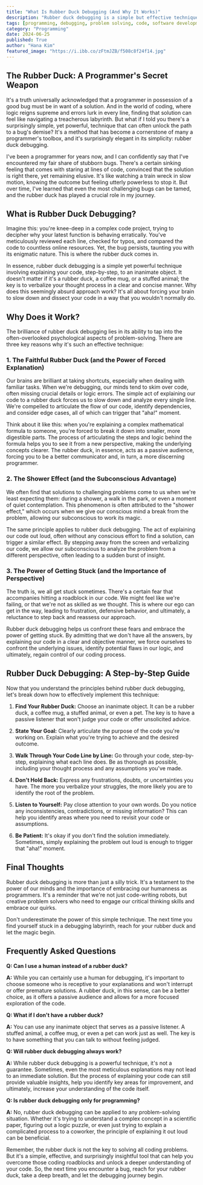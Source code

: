 ```yaml
---
title: "What Is Rubber Duck Debugging (And Why It Works)"
description: "Rubber duck debugging is a simple but effective technique for programmers to solve complex coding issues. By explaining their code out loud, they force themselves to slow down, identify potential flaws, and trigger those 'aha' moments. This blog post explores the psychological benefits of this method, highlighting how it enhances communication, promotes subconscious problem-solving, and helps overcome coding roadblocks."
tags: [programming, debugging, problem solving, code, software development, coding tips, technology, productivity, psychology, communication]
category: "Programming"
date: 2024-06-25
published: True
author: "Hana Kim"
featured_image: "https://i.ibb.co/zFtmJZB/f508c8f24f14.jpg"
---
```


## The Rubber Duck: A Programmer's Secret Weapon 

It's a truth universally acknowledged that a programmer in possession of a good bug must be in want of a solution.  And in the world of coding, where logic reigns supreme and errors lurk in every line, finding that solution can feel like navigating a treacherous labyrinth. But what if I told you there's a surprisingly simple, yet powerful, technique that can often unlock the path to a bug's demise?  It's a method that has become a cornerstone of many a programmer's toolbox, and it's surprisingly elegant in its simplicity: rubber duck debugging.

I've been a programmer for years now, and I can confidently say that I've encountered my fair share of stubborn bugs. There's a certain sinking feeling that comes with staring at lines of code, convinced that the solution is right there, yet remaining elusive. It's like watching a train wreck in slow motion, knowing the outcome but feeling utterly powerless to stop it. But over time, I've learned that even the most challenging bugs can be tamed, and the rubber duck has played a crucial role in my journey. 

## What is Rubber Duck Debugging?

Imagine this: you're knee-deep in a complex code project, trying to decipher why your latest function is behaving erratically. You've meticulously reviewed each line, checked for typos, and compared the code to countless online resources. Yet, the bug persists, taunting you with its enigmatic nature.  This is where the rubber duck comes in.  

In essence, rubber duck debugging is a simple yet powerful technique involving explaining your code, step-by-step, to an inanimate object.  It doesn't matter if it's a rubber duck, a coffee mug, or a stuffed animal; the key is to verbalize your thought process in a clear and concise manner.  Why does this seemingly absurd approach work?  It's all about forcing your brain to slow down and dissect your code in a way that you wouldn't normally do.

## Why Does it Work?

The brilliance of rubber duck debugging lies in its ability to tap into the often-overlooked psychological aspects of problem-solving.  There are three key reasons why it's such an effective technique:

### 1. The Faithful Rubber Duck (and the Power of Forced Explanation)

Our brains are brilliant at taking shortcuts, especially when dealing with familiar tasks.  When we're debugging, our minds tend to skim over code, often missing crucial details or logic errors.  The simple act of explaining our code to a rubber duck forces us to slow down and analyze every single line. We're compelled to articulate the flow of our code, identify dependencies, and consider edge cases, all of which can trigger that "aha!" moment.

Think about it like this: when you're explaining a complex mathematical formula to someone, you're forced to break it down into smaller, more digestible parts. The process of articulating the steps and logic behind the formula helps you to see it from a new perspective, making the underlying concepts clearer.  The rubber duck, in essence, acts as a passive audience, forcing you to be a better communicator and, in turn, a more discerning programmer.

### 2. The Shower Effect (and the Subconscious Advantage)

We often find that solutions to challenging problems come to us when we're least expecting them: during a shower, a walk in the park, or even a moment of quiet contemplation. This phenomenon is often attributed to the "shower effect," which occurs when we give our conscious mind a break from the problem, allowing our subconscious to work its magic.

The same principle applies to rubber duck debugging. The act of explaining our code out loud, often without any conscious effort to find a solution, can trigger a similar effect. By stepping away from the screen and verbalizing our code, we allow our subconscious to analyze the problem from a different perspective, often leading to a sudden burst of insight. 

### 3. The Power of Getting Stuck (and the Importance of Perspective)

The truth is, we all get stuck sometimes.  There's a certain fear that accompanies hitting a roadblock in our code. We might feel like we're failing, or that we're not as skilled as we thought.  This is where our ego can get in the way, leading to frustration, defensive behavior, and ultimately, a reluctance to step back and reassess our approach.

Rubber duck debugging helps us confront these fears and embrace the power of getting stuck. By admitting that we don't have all the answers, by explaining our code in a clear and objective manner, we force ourselves to confront the underlying issues, identify potential flaws in our logic, and ultimately, regain control of our coding process.

## Rubber Duck Debugging: A Step-by-Step Guide

Now that you understand the principles behind rubber duck debugging, let's break down how to effectively implement this technique:

1. **Find Your Rubber Duck:**  Choose an inanimate object. It can be a rubber duck, a coffee mug, a stuffed animal, or even a pet. The key is to have a passive listener that won't judge your code or offer unsolicited advice.

2. **State Your Goal:** Clearly articulate the purpose of the code you're working on.  Explain what you're trying to achieve and the desired outcome.

3. **Walk Through Your Code Line by Line:**  Go through your code, step-by-step, explaining what each line does. Be as thorough as possible, including your thought process and any assumptions you've made.

4. **Don't Hold Back:**  Express any frustrations, doubts, or uncertainties you have.  The more you verbalize your struggles, the more likely you are to identify the root of the problem.

5. **Listen to Yourself:** Pay close attention to your own words.  Do you notice any inconsistencies, contradictions, or missing information?  This can help you identify areas where you need to revisit your code or assumptions.

6. **Be Patient:**  It's okay if you don't find the solution immediately. Sometimes, simply explaining the problem out loud is enough to trigger that "aha!" moment.  

## Final Thoughts

Rubber duck debugging is more than just a silly trick.  It's a testament to the power of our minds and the importance of embracing our humanness as programmers.  It's a reminder that we're not just code-writing robots, but creative problem solvers who need to engage our critical thinking skills and embrace our  quirks.

Don't underestimate the power of this simple technique. The next time you find yourself stuck in a debugging labyrinth, reach for your rubber duck and let the magic begin. 

## Frequently Asked Questions

**Q: Can I use a human instead of a rubber duck?**

**A:**  While you can certainly use a human for debugging, it's important to choose someone who is receptive to your explanations and won't interrupt or offer premature solutions.  A rubber duck, in this sense, can be a better choice, as it offers a passive audience and allows for a more focused exploration of the code.

**Q:  What if I don't have a rubber duck?**

**A:**  You can use any inanimate object that serves as a passive listener. A stuffed animal, a coffee mug, or even a pet can work just as well.  The key is to have something that you can talk to without feeling judged.

**Q:  Will rubber duck debugging always work?**

**A:** While rubber duck debugging is a powerful technique, it's not a guarantee.  Sometimes, even the most meticulous explanations may not lead to an immediate solution.  But the process of explaining your code can still provide valuable insights, help you identify key areas for improvement, and ultimately, increase your understanding of the code itself.

**Q: Is rubber duck debugging only for programming?**

**A:**  No, rubber duck debugging can be applied to any problem-solving situation.  Whether it's trying to understand a complex concept in a scientific paper, figuring out a logic puzzle, or even just trying to explain a complicated process to a coworker, the principle of explaining it out loud can be beneficial.

Remember, the rubber duck is not the key to solving all coding problems.  But it's a simple, effective, and surprisingly insightful tool that can help you overcome those coding roadblocks and unlock a deeper understanding of your code. So, the next time you encounter a bug, reach for your rubber duck, take a deep breath, and let the debugging journey begin. 